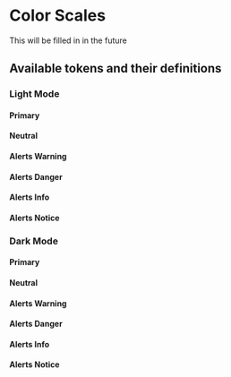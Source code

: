 
<Meta title="Tokens/Color/Color Scale" />

# Color Scales

This will be filled in in the future

## Available tokens and their definitions

### Light Mode

#### Primary

<DesignTokenDocBlock categoryName="Primary Colors" maxHeight={300} viewType="table" />

#### Neutral

<DesignTokenDocBlock categoryName="Neutral Colors" maxHeight={300} viewType="table" />

#### Alerts Warning

<DesignTokenDocBlock categoryName="Alerts Warning Colors" maxHeight={300} viewType="table" />

#### Alerts Danger

<DesignTokenDocBlock categoryName="Alerts Danger Colors" maxHeight={300} viewType="table" />

#### Alerts Info

<DesignTokenDocBlock categoryName="Alerts Info Colors" maxHeight={300} viewType="table" />

#### Alerts Notice

<DesignTokenDocBlock categoryName="Alerts Notice Colors" maxHeight={300} viewType="table" />

### Dark Mode

#### Primary

<DesignTokenDocBlock categoryName="Primary Dark Colors" maxHeight={300} viewType="table" />

#### Neutral

<DesignTokenDocBlock categoryName="Neutral Dark Colors" maxHeight={300} viewType="table" />

#### Alerts Warning

<DesignTokenDocBlock categoryName="Alerts Warning Dark Colors" maxHeight={300} viewType="table" />

#### Alerts Danger

<DesignTokenDocBlock categoryName="Alerts Danger Dark Colors" maxHeight={300} viewType="table" />

#### Alerts Info

<DesignTokenDocBlock categoryName="Alerts Info Dark Colors" maxHeight={300} viewType="table" />

#### Alerts Notice

<DesignTokenDocBlock categoryName="Alerts Notice Dark Colors" maxHeight={300} viewType="table" />
